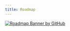 ```yaml
---
title: Roadmap
---
```


[![Roadmap Banner by GitHub](/roadmap-banner_by-github.png)](https://github.com/orgs/BudgetBuddyDE/projects/6/views/3)


<KanbanBoard />
